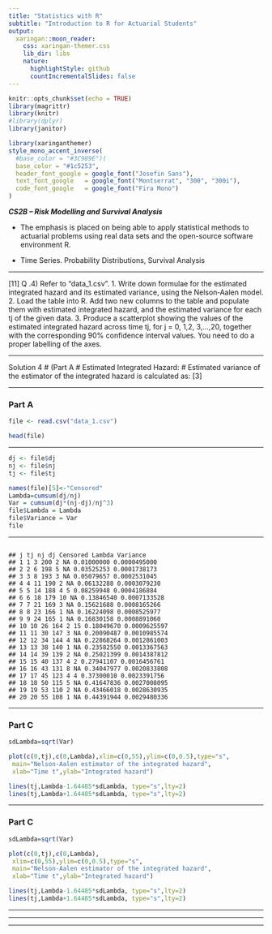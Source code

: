 ```yaml
---
title: "Statistics with R"
subtitle: "Introduction to R for Actuarial Students"
output:
  xaringan::moon_reader:
    css: xaringan-themer.css
    lib_dir: libs
    nature:
      highlightStyle: github
      countIncrementalSlides: false
---
```



```r
knitr::opts_chunk$set(echo = TRUE)
library(magrittr)
library(knitr)
#library(dplyr)
library(janitor)


```

```r
library(xaringanthemer)
style_mono_accent_inverse(
  #base_color = "#3C989E")(
  base_color = "#1c5253",
  header_font_google = google_font("Josefin Sans"),
  text_font_google   = google_font("Montserrat", "300", "300i"),
  code_font_google   = google_font("Fira Mono")
)
```

***CS2B – Risk Modelling and Survival Analysis ***


* The emphasis is placed on being able to apply statistical methods to actuarial problems using real data sets and the open-source software environment R. 

* Time Series. Probability Distributions, Survival Analysis

---

[11]
Q .4) Refer to “data_1.csv”.
1.  Write down formulae for the estimated integrated hazard and its estimated variance, using 
the Nelson‐Aalen model.
2.  Load the table into R. Add two new columns to the table and populate them with estimated 
integrated hazard, and the estimated variance for each tj of the given data.
3.   Produce a scatterplot showing the values of the estimated integrated hazard across time tj, 
for j = 0, 1,2, 3,…,20, together with the corresponding 90% confidence interval values.
You need to do a proper labelling of the axes. 

---

Solution 4
# (Part A
# Estimated Integrated Hazard:
# Estimated variance of the estimator of the integrated hazard is calculated 
as:
 [3]
 
---

### Part A

```r
file <- read.csv("data_1.csv")

head(file)
```

---

```r
dj <- file$dj
nj <- file$nj
tj <- file$tj

```

```r
names(file)[5]<-"Censored"
Lambda=cumsum(dj/nj)
Var = cumsum(dj*(nj-dj)/nj^3)
file$Lambda = Lambda
file$Variance = Var
file
```

---


<pre><code>
## j tj nj dj Censored Lambda Variance
## 1 1 3 200 2 NA 0.01000000 0.0000495000
## 2 2 6 198 5 NA 0.03525253 0.0001738173
## 3 3 8 193 3 NA 0.05079657 0.0002531045
## 4 4 11 190 2 NA 0.06132288 0.0003079230
## 5 5 14 188 4 5 0.08259948 0.0004186884
## 6 6 18 179 10 NA 0.13846540 0.0007133528
## 7 7 21 169 3 NA 0.15621688 0.0008165266
## 8 8 23 166 1 NA 0.16224098 0.0008525977
## 9 9 24 165 1 NA 0.16830158 0.0008891060
## 10 10 26 164 2 15 0.18049670 0.0009625597
## 11 11 30 147 3 NA 0.20090487 0.0010985574
## 12 12 34 144 4 NA 0.22868264 0.0012861003
## 13 13 38 140 1 NA 0.23582550 0.0013367563
## 14 14 39 139 2 NA 0.25021399 0.0014387812
## 15 15 40 137 4 2 0.27941107 0.0016456761
## 16 16 43 131 8 NA 0.34047977 0.0020833808
## 17 17 45 123 4 4 0.37300010 0.0023391756
## 18 18 50 115 5 NA 0.41647836 0.0027008095
## 19 19 53 110 2 NA 0.43466018 0.0028630935
## 20 20 55 108 1 NA 0.44391944 0.0029480336
</code></pre>

---

### Part C

```r
sdLambda=sqrt(Var)

plot(c(0,tj),c(0,Lambda),xlim=c(0,55),ylim=c(0,0.5),type="s",
 main="Nelson-Aalen estimator of the integrated hazard",
 xlab="Time t",ylab="Integrated hazard")

lines(tj,Lambda-1.64485*sdLambda, type="s",lty=2)
lines(tj,Lambda+1.64485*sdLambda, type="s",lty=2)
```


---

### Part C

```r
sdLambda=sqrt(Var)

plot(c(0,tj),c(0,Lambda),
 xlim=c(0,55),ylim=c(0,0.5),type="s",
 main="Nelson-Aalen estimator of the integrated hazard",
 xlab="Time t",ylab="Integrated hazard")

lines(tj,Lambda-1.64485*sdLambda, type="s",lty=2)
lines(tj,Lambda+1.64485*sdLambda, type="s",lty=2)
```


---


---


---